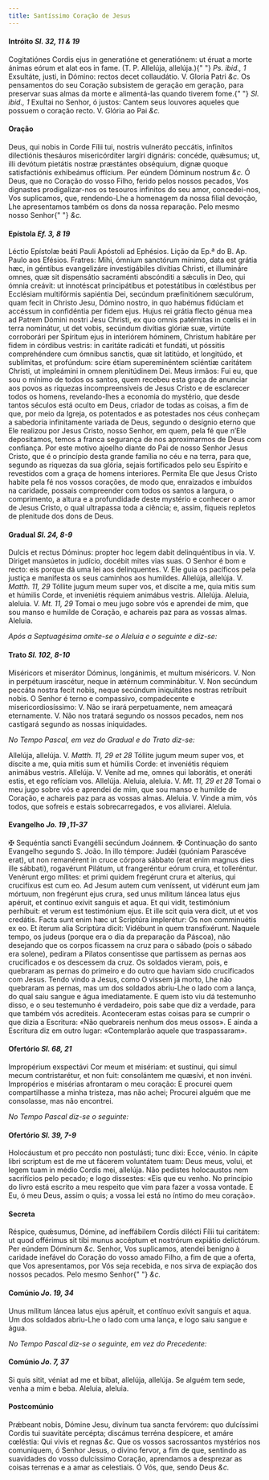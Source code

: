 ```yaml
---
title: Santíssimo Coração de Jesus
---
```


<h4 class="text-center">
  Intróito <em>Sl. 32, 11 & 19</em>
</h4>
<div class="grid grid-cols-2 gap-5">
  <span class="text-justify">
    Cogitatiónes Cordis ejus in generatióne et generatiónem: ut éruat a morte
    ánimas eórum et alat eos in fame. (T. P. Allelúja, allelúja.){" "}
    <em>Ps. ibid., 1</em> Exsultáte, justi, in Dómino: rectos decet collaudátio.
    V. Gloria Patri <em>&c.</em>
  </span>
  <span class="text-justify">
    Os pensamentos do seu Coração subsistem de geração em geração, para
    preservar suas almas da morte e alimentá-las quando tiverem fome.{" "}
    <em>Sl. ibid., 1</em> Exultai no Senhor, ó justos: Cantem seus louvores
    aqueles que possuem o coração recto. V. Glória ao Pai <em>&c.</em>
  </span>
</div>


#### Oração
<div class="grid grid-cols-2 gap-5">
  <span class="text-justify">
    Deus, qui nobis in Corde Fílii tui, nostris vulneráto peccátis, infinítos
    dilectiónis thesáuros misericórditer largíri dignáris: concéde, quǽsumus;
    ut, illi devótum pietátis nostræ præstántes obséquium, dignæ quoque
    satisfactiónis exhibeámus offícium. Per eúndem Dóminum nostrum <em>&c.</em>
  </span>
  <span class="text-justify">
    Ó Deus, que no Coração do vosso Filho, ferido pelos nossos pecados, Vos
    dignastes prodigalizar-nos os tesouros infinitos do seu amor, concedei-nos,
    Vos suplicamos, que, rendendo-Lhe a homenagem da nossa filial devoção, Lhe
    apresentamos também os dons da nossa reparação. Pelo mesmo nosso Senhor{" "}
    <em>&c.</em>
  </span>
</div>

<h4 class="text-center">
  Epístola <em>Ef. 3, 8 19</em>
</h4>
<div class="grid grid-cols-2 gap-5">
  <span class="text-justify">
    Léctio Epístolæ beáti Pauli Apóstoli ad Ephésios.
  </span>
  <span class="text-justify">Lição da Ep.ª do B. Ap. Paulo aos Efésios.</span>
  <span class="text-justify">
    Fratres: Mihi, ómnium sanctórum mínimo, data est grátia hæc, in géntibus
    evangelizáre investigábiles divítias Christi, et illumináre omnes, quæ sit
    dispensátio sacraménti abscónditi a sǽculis in Deo, qui ómnia creávit: ut
    innotéscat principátibus et potestátibus in cœléstibus per Ecclésiam
    multifórmis sapiéntia Dei, secúndum præfinitiónem sæculórum, quam fecit in
    Christo Jesu, Dómino nostro, in quo habémus fidúciam et accéssum in
    confidéntia per fidem ejus. Hujus rei grátia flecto génua mea ad Patrem
    Dómini nostri Jesu Christi, ex quo omnis patérnitas in cœlis ei in terra
    nominátur, ut det vobis, secúndum divítias glóriæ suæ, virtúte corroborári
    per Spíritum ejus in interiórem hóminem, Christum habitáre per fidem in
    córdibus vestris: in caritáte radicáti et fundáti, ut póssitis comprehéndere
    cum ómnibus sanctis, quæ sit latitúdo, et longitúdo, et sublímitas, et
    profúndum: scire étiam supereminéntem sciéntiæ caritátem Christi, ut
    impleámini in omnem plenitúdinem Dei.
  </span>
  <span class="text-justify">
    Meus irmãos: Fui eu, que sou o mínimo de todos os santos, quem recebeu esta
    graça de anunciar aos povos as riquezas incompreensíveis de Jesus Cristo e
    de esclarecer todos os homens, revelando-lhes a economia do mystério, que
    desde tantos séculos está oculto em Deus, criador de todas as coisas, a fim
    de que, por meio da Igreja, os potentados e as potestades nos céus conheçam
    a sabedoria infinitamente variada de Deus, segundo o desígnio eterno que Ele
    realizou por Jesus Cristo, nosso Senhor, em quem, pela fé que n’Ele
    depositamos, temos a franca segurança de nos aproximarmos de Deus com
    confiança. Por este motivo ajoelho diante do Pai de nosso Senhor Jesus
    Cristo, que é o princípio desta grande família no céu e na terra, para que,
    segundo as riquezas da sua glória, sejais fortificados pelo seu Espírito e
    revestidos com a graça de homens interiores. Permita Ele que Jesus Cristo
    habite pela fé nos vossos corações, de modo que, enraizados e imbuídos na
    caridade, possais compreender com todos os santos a largura, o comprimento,
    a altura e a profundidade deste mystério e conhecer o amor de Jesus Cristo,
    o qual ultrapassa toda a ciência; e, assim, fiqueis repletos de plenitude
    dos dons de Deus.
  </span>
</div>

<h4 class="text-center">
  Gradual <em>Sl. 24, 8-9</em>
</h4>
<div class="grid grid-cols-2 gap-5">
  <span class="text-justify">
    Dulcis et rectus Dóminus: propter hoc legem dabit delinquéntibus in via. V.
    Díriget mansúetos in judício, docébit mites vias suas.
  </span>
  <span class="text-justify">
    O Senhor é bom e recto: eis porque dá uma lei aos delinquentes. V. Ele guia
    os pacíficos pela justiça e manifesta os seus caminhos aos humildes.
  </span>
  <span class="text-justify">
    Allelúja, allelúja. V. <em>Matth. 11, 29</em> Tóllite jugum meum super vos,
    et díscite a me, quia mitis sum et húmilis Corde, et inveniétis réquiem
    animábus vestris. Allelúja.
  </span>
  <span class="text-justify">
    Aleluia, aleluia. V. <em>Mt. 11, 29</em> Tomai o meu jugo sobre vós e
    aprendei de mim, que sou manso e humilde de Coração, e achareis paz para as
    vossas almas. Aleluia.
  </span>
</div>

<em>Após a Septuagésima omite-se o Aleluia e o seguinte e diz-se:</em>

<h4 class="text-center">
  Trato <em>Sl. 102, 8-10</em>
</h4>
<div class="grid grid-cols-2 gap-5">
  <span class="text-justify">
    Miséricors et miserátor Dóminus, longánimis, et multum miséricors. V. Non in
    perpétuum irascétur, neque in ætérnum comminábitur. V. Non secúndum peccáta
    nostra fecit nobis, neque secúndum iniquitátes nostras retríbuit nobis.
  </span>
  <span class="text-justify">
    O Senhor é terno e compassivo, compadecente e misericordiosíssimo: V. Não se
    irará perpetuamente, nem ameaçará eternamente. V. Não nos tratará segundo os
    nossos pecados, nem nos castigará segundo as nossas iniquidades.
  </span>
</div>

<em>No Tempo Pascal, em vez do Gradual e do Trato diz-se:</em>

<div class="grid grid-cols-2 gap-5">
  <span class="text-justify">
    Allelúja, allelúja. V. <em>Matth. 11, 29 et 28</em> Tóllite jugum meum super
    vos, et díscite a me, quia mitis sum et húmilis Corde: et inveniétis réquiem
    animábus vestris. Allelúja. V. Veníte ad me, omnes qui laborátis, et oneráti
    estis, et ego refíciam vos. Allelúja.
  </span>
  <span class="text-justify">
    Aleluia, aleluia. V. <em>Mt. 11, 29 et 28</em> Tomai o meu jugo sobre vós e
    aprendei de mim, que sou manso e humilde de Coração, e achareis paz para as
    vossas almas. Aleluia. V. Vinde a mim, vós todos, que sofreis e estais
    sobrecarregados, e vos aliviarei. Aleluia.
  </span>
</div>

<h4 class="text-center">
  Evangelho <em>Jo. 19 ,11-37</em>
</h4>
<div class="grid grid-cols-2 gap-5">
  <span class="text-justify">
    <span class="text-red-500">&#10016;</span> Sequéntia sancti Evangélii
    secúndum Joánnem.
  </span>
  <span class="text-justify">
    <span class="text-red-500">&#10016;</span> Continuação do santo Evangelho
    segundo S. João.
  </span>
  <span class="text-justify">
    In illo témpore: Judǽi (quóniam Parascéve erat), ut non remanérent in cruce
    córpora sábbato (erat enim magnus dies ille sábbati), rogavérunt Pilátum, ut
    frangeréntur eórum crura, et tolleréntur. Venérunt ergo mílites: et primi
    quidem fregérunt crura et alteríus, qui crucifíxus est cum eo. Ad Jesum
    autem cum veníssent, ut vidérunt eum jam mórtuum, non fregérunt ejus crura,
    sed unus mílitum láncea latus ejus apéruit, et contínuo exívit sanguis et
    aqua. Et qui vidit, testimónium perhíbuit: et verum est testimónium ejus. Et
    ille scit quia vera dicit, ut et vos credátis. Facta sunt enim hæc ut
    Scriptúra implerétur: Os non comminuétis ex eo. Et íterum alia Scriptúra
    dicit: Vidébunt in quem transfixérunt.
  </span>
  <span class="text-justify">
    Naquele tempo, os judeus (porque era o dia da preparação da Páscoa), não
    desejando que os corpos ficassem na cruz para o sábado (pois o sábado era
    solene), pediram a Pilatos consentisse que partissem as pernas aos
    crucificados e os descessem da cruz. Os soldados vieram, pois, e quebraram
    as pernas do primeiro e do outro que haviam sido crucificados com Jesus.
    Tendo vindo a Jesus, como O vissem já morto, Lhe não quebraram as pernas,
    mas um dos soldados abriu-Lhe o lado com a lança, do qual saiu sangue e água
    imediatamente. E quem isto viu dá testemunho disso, e o seu testemunho é
    verdadeiro, pois sabe que diz a verdade, para que também vós acrediteis.
    Aconteceram estas coisas para se cumprir o que dizia a Escritura: «Não
    quebrareis nenhum dos meus ossos». E ainda a Escritura diz em outro lugar:
    «Contemplarão aquele que traspassaram».
  </span>
</div>

<h4 class="text-center">
  Ofertório <em>Sl. 68, 21</em>
</h4>
<div class="grid grid-cols-2 gap-5">
  <span class="text-justify">
    Impropérium exspectávi Cor meum et misériam: et sustínui, qui simul mecum
    contristarétur, et non fuit: consolántem me quæsívi, et non invéni.
  </span>
  <span class="text-justify">
    Impropérios e misérias afrontaram o meu coração: E procurei quem
    compartilhasse a minha tristeza, mas não achei; Procurei alguém que me
    consolasse, mas não encontrei.
  </span>
</div>

<em>No Tempo Pascal diz-se o seguinte:</em>

<h4 class="text-center">
  Ofertório <em>Sl. 39, 7-9</em>
</h4>
<div class="grid grid-cols-2 gap-5">
  <span class="text-justify">
    Holocáustum et pro peccáto non postulásti; tunc dixi: Ecce, vénio. In cápite
    libri scriptum est de me ut fácerem voluntátem tuam: Deus meus, volui, et
    legem tuam in médio Cordis mei, allelúja.
  </span>
  <span class="text-justify">
    Não pedistes holocaustos nem sacrifícios pelo pecado; e logo dissestes: «Eis
    que eu venho. No princípio do livro está escrito a meu respeito que vim para
    fazer a vossa vontade. E Eu, ó meu Deus, assim o quis; a vossa lei está no
    íntimo do meu coração».
  </span>
</div>


#### Secreta
<div class="grid grid-cols-2 gap-5">
  <span class="text-justify">
    Réspice, quǽsumus, Dómine, ad ineffábilem Cordis dilécti Fílii tui
    caritátem: ut quod offérimus sit tibi munus accéptum et nostrórum expiátio
    delictórum. Per eúndem Dóminum <em>&c.</em>
  </span>
  <span class="text-justify">
    Senhor, Vos suplicamos, atendei benigno à caridade inefável do Coração do
    vosso amado Filho, a fim de que a oferta, que Vos apresentamos, por Vós seja
    recebida, e nos sirva de expiação dos nossos pecados. Pelo mesmo Senhor{" "}
    <em>&c.</em>
  </span>
</div>

<h4 class="text-center">
  Comúnio <em>Jo. 19, 34</em>
</h4>
<div class="grid grid-cols-2 gap-5">
  <span class="text-justify">
    Unus mílitum láncea latus ejus apéruit, et contínuo exívit sanguis et aqua.
  </span>
  <span class="text-justify">
    Um dos soldados abriu-Lhe o lado com uma lança, e logo saiu sangue e água.
  </span>
</div>

<em>No Tempo Pascal diz-se o seguinte, em vez do Precedente:</em>

<h4 class="text-center">
  Comúnio <em>Jo. 7, 37</em>
</h4>
<div class="grid grid-cols-2 gap-5">
  <span class="text-justify">
    Si quis sitit, véniat ad me et bibat, allelúja, allelúja.
  </span>
  <span class="text-justify">
    Se alguém tem sede, venha a mim e beba. Aleluia, aleluia.
  </span>
</div>


#### Postcomúnio
<div class="grid grid-cols-2 gap-5">
  <span class="text-justify">
    Prǽbeant nobis, Dómine Jesu, divínum tua sancta fervórem: quo dulcíssimi
    Cordis tui suavitáte percépta; discámus terréna despícere, et amáre
    cœléstia: Qui vivis et regnas <em>&c.</em>
  </span>
  <span class="text-justify">
    Que os vossos sacrossantos mystérios nos comuniquem, ó Senhor Jesus, o
    divino fervor, a fim de que, sentindo as suavidades do vosso dulcíssimo
    Coração, aprendamos a desprezar as coisas terrenas e a amar as celestiais. Ó
    Vós, que, sendo Deus <em>&c.</em>
  </span>
</div>
